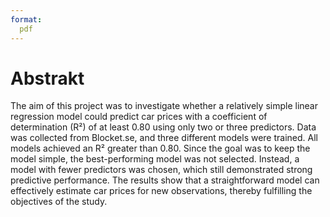 ```yaml
---
format:
  pdf
---
```

# Abstrakt {.unnumbered}

The aim of this project was to investigate whether a relatively simple linear regression model could predict car prices with a coefficient of determination (R²) of at least 0.80 using only two or three predictors. Data was collected from Blocket.se, and three different models were trained. All models achieved an R² greater than 0.80. Since the goal was to keep the model simple, the best-performing model was not selected. Instead, a model with fewer predictors was chosen, which still demonstrated strong predictive performance. The results show that a straightforward model can effectively estimate car prices for new observations, thereby fulfilling the objectives of the study.